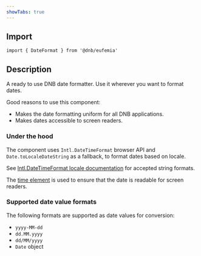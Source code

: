 ```yaml
---
showTabs: true
---
```



## Import

```tsx
import { DateFormat } from '@dnb/eufemia'
```

## Description

A ready to use DNB date formatter. Use it wherever you want to format dates.

Good reasons to use this component:

- Makes the date formatting uniform for all DNB applications.
- Makes dates accessible to screen readers.

### Under the hood

The component uses `Intl.DateTimeFormat` browser API and `Date.toLocaleDateString` as a fallback, to format dates based on locale.

See [Intl.DateTimeFormat locale documentation](https://developer.mozilla.org/en-US/docs/Web/JavaScript/Reference/Global_Objects/Intl#locales_argument) for accepted string formats.

The [time element](https://developer.mozilla.org/en-US/docs/Web/HTML/Reference/Elements/time) is used to ensure that the date is readable for screen readers.

### Supported date value formats

The following formats are supported as date values for conversion:

- `yyyy-MM-dd`
- `dd.MM.yyyy`
- `dd/MM/yyyy`
- `Date` object
